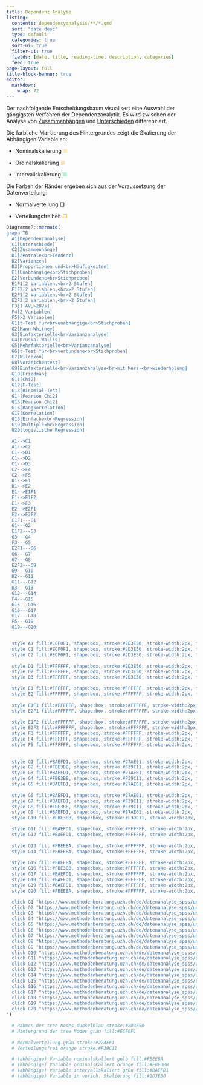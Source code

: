 ```yaml
---
title: Dependenz Analyse
listing:
  contents: dependencyanalysis/**/*.qmd
  sort: "date desc"
  type: default
  categories: true
  sort-ui: true
  filter-ui: true
  fields: [date, title, reading-time, description, categories]
  feed: true
page-layout: full
title-block-banner: true
editor: 
  markdown: 
    wrap: 72
---
```


Der nachfolgende Entscheidungsbaum visualisert eine Auswahl der
gängigsten Verfahren der Dependenzanalytik. Es wird zwischen der Analyse
von [Zusammenhängen](correlations.html) und
[Unterschieden](differences.html) differenziert. 

Die farbliche Markierung des Hintergrundes zeigt die Skalierung der
Abhängigen Variable an:

-   Nominalskalierung [**■**]{style="color:#FBEEBA"}

-   Ordinalskalierung [**■**]{style="color:#FBE3BB"}

-   Intervallskalierung [**■**]{style="color:#BAEFD1"}

Die Farben der Ränder ergeben sich aus der Voraussetzung der
Datenverteilung:

-   Normalverteilung [**☐**]{style="\"color:#27AE61"}

-   Verteilungsfreiheit [**☐**]{style="color:#F39C11"}

```r
DiagrammeR::mermaid('
graph TB
  A1[Dependenzanalyse]
  C1[Unterschiede]
  C2[Zusammenhänge]
  D1[Zentrale<br>Tendenz]
  D2[Varianzen]
  D3[Proportionen und<br>Häufigkeiten]
  E1[Unabhängige<br>Stichproben]
  E2[Verbundene<br>Stichproben]
  E1F1[2 Variablen,<br>2 Stufen]
  E1F2[2 Variablen,<br>>2 Stufen]
  E2F1[2 Variablen,<br>2 Stufen]
  E2F2[2 Variablen,<br>>2 Stufen]
  F3[1 AV,>2UVs]
  F4[2 Variablen]
  F5[>2 Variablen]
  G1[t-Test für<br>unabhängige<br>Stichproben]
  G2[Mann-Whitney]
  G3[Einfaktorielle<br>Varianzanalyse]
  G4[Kruskal-Wallis]
  G5[Mehrfaktorielle<br>Varianzanalyse]
  G6[t-Test für<br>verbundene<br>Stichproben]
  G7[Wilcoxon]
  G8[Vorzeichentest]
  G9[Einfaktorielle<br>Varianzanalyse<br>mit Mess-<br>wiederholung]
  G10[Friedman]
  G11[Chi2]
  G12[F-Test]
  G13[Binomial-Test]
  G14[Pearson Chi2]
  G15[Pearson Chi2]
  G16[Rangkorrelation]
  G17[Korrelation]
  G18[Einfache<br>Regression]
  G19[Multiple<br>Regression]
  G20[logistische Regression]

  A1-->C1
  A1-->C2
  C1-->D1
  C1-->D2
  C1-->D3
  C2-->F4
  C2-->F5
  D1-->E1
  D1-->E2
  E1-->E1F1
  E1-->E1F2
  E1-->F3
  E2-->E2F1
  E2-->E2F2
  E1F1---G1
  G1---G2
  E1F2---G3
  G3---G4
  F3---G5
  E2F1---G6
  G6---G7
  G7---G8
  E2F2---G9
  G9---G10
  D2---G11
  G11---G12
  D3---G13
  G13---G14
  F4---G15
  G15---G16
  G16---G17
  G17---G18
  F5---G19
  G19---G20


  style A1 fill:#ECF0F1, shape:box, stroke:#2D3E50, stroke-width:2px, font-weight:bold
  style C1 fill:#ECF0F1, shape:box, stroke:#2D3E50, stroke-width:2px, font-weight:bold
  style C2 fill:#ECF0F1, shape:box, stroke:#2D3E50, stroke-width:2px, font-weight:bold
  
  style D1 fill:#FFFFFF, shape:box, stroke:#2D3E50, stroke-width:2px, font-weight:bold
  style D2 fill:#FFFFFF, shape:box, stroke:#2D3E50, stroke-width:2px, font-weight:bold
  style D3 fill:#FFFFFF, shape:box, stroke:#2D3E50, stroke-width:2px, font-weight:bold

  style E1 fill:#FFFFFF, shape:box, stroke:#FFFFFF, stroke-width:2px, font-weight:bold
  style E2 fill:#FFFFFF, shape:box, stroke:#FFFFFF, stroke-width:2px, font-weight:bold
  
  style E1F1 fill:#FFFFFF, shape:box, stroke:#FFFFFF, stroke-width:2px, font-weight:bold
  style E2F1 fill:#FFFFFF, shape:box, stroke:#FFFFFF, stroke-width:2px, font-weight:bold
  
  style E1F2 fill:#FFFFFF, shape:box, stroke:#FFFFFF, stroke-width:2px, font-weight:bold
  style E2F2 fill:#FFFFFF, shape:box, stroke:#FFFFFF, stroke-width:2px, font-weight:bold
  style F3 fill:#FFFFFF, shape:box, stroke:#FFFFFF, stroke-width:2px, font-weight:bold
  style F4 fill:#FFFFFF, shape:box, stroke:#FFFFFF, stroke-width:2px, font-weight:bold
  style F5 fill:#FFFFFF, shape:box, stroke:#FFFFFF, stroke-width:2px, font-weight:bold
  
  
  style G1 fill:#BAEFD1, shape:box, stroke:#27AE61, stroke-width:2px, font-weight:bold
  style G2 fill:#FBE3BB, shape:box, stroke:#F39C11, stroke-width:2px, font-weight:bold
  style G3 fill:#BAEFD1, shape:box, stroke:#27AE61, stroke-width:2px, font-weight:bold
  style G4 fill:#FBE3BB, shape:box, stroke:#F39C11, stroke-width:2px, font-weight:bold
  style G5 fill:#BAEFD1, shape:box, stroke:#27AE61, stroke-width:2px, font-weight:bold
  
  style G6 fill:#BAEFD1, shape:box, stroke:#27AE61, stroke-width:2px, font-weight:bold
  style G7 fill:#BAEFD1, shape:box, stroke:#F39C11, stroke-width:2px, font-weight:bold
  style G8 fill:#FBE3BB, shape:box, stroke:#F39C11, stroke-width:2px, font-weight:bold
  style G9 fill:#BAEFD1, shape:box, stroke:#27AE61, stroke-width:2px, font-weight:bold
  style G10 fill:#FBE3BB, shape:box, stroke:#F39C11, stroke-width:2px, font-weight:bold

  style G11 fill:#BAEFD1, shape:box, stroke:#FFFFFF, stroke-width:2px, font-weight:bold
  style G12 fill:#BAEFD1, shape:box, stroke:#FFFFFF, stroke-width:2px, font-weight:bold
  
  style G13 fill:#FBEEBA, shape:box, stroke:#FFFFFF, stroke-width:2px, font-weight:bold
  style G14 fill:#FBEEBA, shape:box, stroke:#FFFFFF, stroke-width:2px, font-weight:bold
  
  style G15 fill:#FBEEBA, shape:box, stroke:#FFFFFF, stroke-width:2px, font-weight:bold
  style G16 fill:#FBE3BB, shape:box, stroke:#FFFFFF, stroke-width:2px, font-weight:bold
  style G17 fill:#BAEFD1, shape:box, stroke:#FFFFFF, stroke-width:2px, font-weight:bold
  style G18 fill:#BAEFD1, shape:box, stroke:#FFFFFF, stroke-width:2px, font-weight:bold
  style G19 fill:#BAEFD1, shape:box, stroke:#FFFFFF, stroke-width:2px, font-weight:bold
  style G20 fill:#FBEEBA, shape:box, stroke:#FFFFFF, stroke-width:2px, font-weight:bold

  click G1 "https://www.methodenberatung.uzh.ch/de/datenanalyse_spss/unterschiede/zentral/ttestunabh.html" "Follow the Link [UZH - Methodenberatung]"
  click G2 "https://www.methodenberatung.uzh.ch/de/datenanalyse_spss/unterschiede/zentral/ttestunabh.html" "Follow the Link [UZH - Methodenberatung]"
  click G3 "https://www.methodenberatung.uzh.ch/de/datenanalyse_spss/unterschiede/zentral/ttestunabh.html" "Follow the Link [UZH - Methodenberatung]"
  click G4 "https://www.methodenberatung.uzh.ch/de/datenanalyse_spss/unterschiede/zentral/ttestunabh.html" "Follow the Link [UZH - Methodenberatung]"
  click G5 "https://www.methodenberatung.uzh.ch/de/datenanalyse_spss/unterschiede/zentral/ttestunabh.html" "Follow the Link [UZH - Methodenberatung]"
  click G6 "https://www.methodenberatung.uzh.ch/de/datenanalyse_spss/unterschiede/zentral/ttestunabh.html" "Follow the Link [UZH - Methodenberatung]"
  click G7 "https://www.methodenberatung.uzh.ch/de/datenanalyse_spss/unterschiede/zentral/ttestunabh.html" "Follow the Link [UZH - Methodenberatung]"
  click G8 "https://www.methodenberatung.uzh.ch/de/datenanalyse_spss/unterschiede/zentral/ttestunabh.html" "Follow the Link [UZH - Methodenberatung]"
  click G9 "https://www.methodenberatung.uzh.ch/de/datenanalyse_spss/unterschiede/zentral/ttestunabh.html" "Follow the Link [UZH - Methodenberatung]"
  click G10 "https://www.methodenberatung.uzh.ch/de/datenanalyse_spss/unterschiede/zentral/ttestunabh.html" "Follow the Link [UZH - Methodenberatung]"
  click G11 "https://www.methodenberatung.uzh.ch/de/datenanalyse_spss/unterschiede/zentral/ttestunabh.html" "Follow the Link [UZH - Methodenberatung]"
  click G12 "https://www.methodenberatung.uzh.ch/de/datenanalyse_spss/unterschiede/zentral/ttestunabh.html" "Follow the Link [UZH - Methodenberatung]"
  click G13 "https://www.methodenberatung.uzh.ch/de/datenanalyse_spss/unterschiede/zentral/ttestunabh.html" "Follow the Link [UZH - Methodenberatung]"
  click G14 "https://www.methodenberatung.uzh.ch/de/datenanalyse_spss/unterschiede/zentral/ttestunabh.html" "Follow the Link [UZH - Methodenberatung]"
  click G15 "https://www.methodenberatung.uzh.ch/de/datenanalyse_spss/unterschiede/zentral/ttestunabh.html" "Follow the Link [UZH - Methodenberatung]"
  click G16 "https://www.methodenberatung.uzh.ch/de/datenanalyse_spss/unterschiede/zentral/ttestunabh.html" "Follow the Link [UZH - Methodenberatung]"
  click G17 "https://www.methodenberatung.uzh.ch/de/datenanalyse_spss/unterschiede/zentral/ttestunabh.html" "Follow the Link [UZH - Methodenberatung]"
  click G18 "https://www.methodenberatung.uzh.ch/de/datenanalyse_spss/unterschiede/zentral/ttestunabh.html" "Follow the Link [UZH - Methodenberatung]"
  click G19 "https://www.methodenberatung.uzh.ch/de/datenanalyse_spss/unterschiede/zentral/ttestunabh.html" "Follow the Link [UZH - Methodenberatung]"
  click G20 "https://www.methodenberatung.uzh.ch/de/datenanalyse_spss/unterschiede/zentral/ttestunabh.html" "Follow the Link [UZH - Methodenberatung]"  
')

  # Rahmen der tree Nodes dunkelblau stroke:#2D3E50
  # Hintergrund der tree Nodes grau fill:#ECF0F1
  
  # Normalverteilung grün stroke:#27AE61
  # Verteilungsfrei orange stroke:#F39C11

  # (abhängige) Variable nominalskaliert gelb fill:#FBEEBA
  # (abhängige) Variable ordinalskaliert orange fill:#FBE3BB
  # (abhängige) Variable intervallskaliert grün fill:#BAEFD1
  # (abhängige) Variable in versch. Skalierung fill:#2D3E50



```

<!-- ::: columns -->

<!-- ::: {.column width="50%"} -->

<!-- # Serie I -->

<!-- ##### [Unterschiede](differences.html) -->

<!-- Testverfahren auf (Gruppen-) Unterschiede. -->

<!-- ::: -->

<!-- ::: {.column width="50%"} -->

<!-- # Serie II -->

<!-- ##### [Zusammenhänge](correlations.html) -->

<!-- Testverfahren der Zusammenhangsanalyse. -->

<!-- ::: -->

<!-- ::: -->
